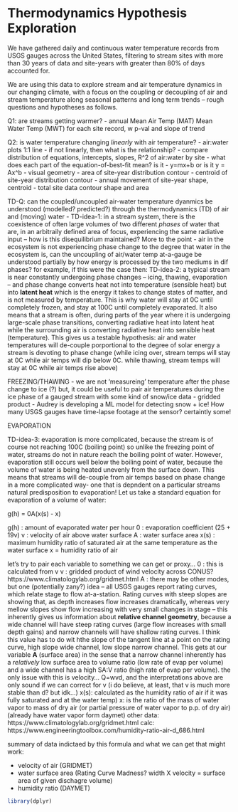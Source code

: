 # Thermodynamics Hypothesis Exploration


We have gathered daily and continuous water temperature records from USGS gauges across the United States, filtering to stream sites with more than 30 years of data and site-years with greater than 80% of days accounted for.

We are using this data to explore stream and air temperature dynamics in our changing climate, with a focus on the coupling or decoupling of air and stream temperature along seasonal patterns and long term trends -- rough questions and hypotheses as follows.

Q1: are streams getting warmer?
    - annual Mean Air Temp (MAT) Mean Water Temp (MWT) for each site record, w p-val and slope of trend
    
Q2: is water temperature changing *linearly* with air temperature?
    - air:water plots 1:1 line 
      - if not linearly, then what is the relationship?
    - compare distribution of equations, intercepts, slopes, R^2 of air:water by site 
      - what does each part of the equation-of-best-fit mean? is it 
         - y=mx+b or is it y = Ax^b
    - visual geometry
      - area of site-year distribution contour
      - centroid of site-year distribution contour
      - annual movement of site-year shape, centroid
      - total site data contour shape and area  

TD-Q: can the coupled/uncoupled air-water temperature dyanmics be understood (modelled? predicted?) through the thermodynamics (TD) of air and (moving) water
   - TD-idea-1: in a stream system, there is the coexistence of often large volumes of two different *phases* of water that are, in an arbitraily defined area of focus, experiencing the same radiative input -- how is this disequilibrium maintained? More to the point - air in the ecosystem is not experiencing phase change to the degree that water in the ecosystem is, can the uncoupling of air/water temp at-a-gauge be understood partially by how energy is processed by the two mediums in dif phases? for example, if this were the case then:
   TD-idea-2: a typical stream is near constantly undergoing phase changes -- icing, thawing, evaporation -- and phase change converts heat not into temperature (sensible heat) but into **latent heat** which is the energy it takes to change states of matter, and is not measured by temperature. This is why water will stay at 0C until completely frozen, and stay at 100C until completely evaporated. It also means that a stream is often, during parts of the year where it is undergoing large-scale phase transitions, converting radiative heat into latent heat while the surrounding air is converting radiative heat into sensible heat (temperature). This gives us a testable hypothesis: air and water temperatures will de-couple porportional to the degree of solar energy a stream is devoting to phase change (while icing over, stream temps will stay at 0C while air temps will dip below 0C. while thawing, stream temps will stay at 0C while air temps rise above) 
   
   FREEZING/THAWING
   - we are not 'measureing' temperature after the phase change to ice (?) but, it could be useful to pair air temperatures during the ice phase of a gauged stream with some kind of snow/ice data
     - gridded product
     - Audrey is developing a ML model for detecting snow + ice! How many USGS gauges have time-lapse footage at the sensor? certaintly some!
   
   EVAPORATION
   
   TD-idea-3: evaporation is more complicated, because the stream is of course not reaching 100C (boiling point) so unlike the freezing point of water, streams do not in nature reach the boiling point of water. However, evaporation still occurs well below the boiling point of water, because the volume of water is being heated unevenly from the surface down. This means that streams will de-couple from air temps based on phase change in a more complicated way- one that is depndent on a particular streams natural predisposition to evaporation! Let us take a standard equation for evaporation of a volume of water:
   
  g(h) = 0A(x(s) - x)
  
  g(h) : amount of evaporated water per hour
  0 : evaporation coefficient (25 + 19v)
  v : velocity of air above water surface
  A : water surface area
  x(s) : maximum humidity ratio of saturated air at the same temperature as the water surface
  x = humidity ratio of air
  
  let's try to pair each variable to something we can get or proxy...
  0 : this is calculated from v
  v : gridded product of wind velocity across CONUS? https://www.climatologylab.org/gridmet.html
  A : there may be other modes, but one (potentially zany?) idea -- all USGS gauges report rating curves, which relate stage to flow at-a-station. Rating curves with steep slopes are showing that, as depth increases flow increases dramatically, whereas very mellow slopes show flow increasing with very small changes in stage -- this inherently gives us information about **relative channel geometry**, because a wide channel will have steep rating curves (large flow increases with small depth gains) and narrow channels will have shallow rating curves. I think this value has to do wit hthe slope of the tangent line at a point on the rating curve, high slope wide channel, low slope narrow channel. This gets at our variable **A** (surface area) in the sense that a narrow channel inherently has a *relatively* low surface area to volume ratio (low rate of evap per volume) and a wide channel has a high SA:V ratio (high rate of evap per volume). the only issue with this is velocity... Q=wvd, and the interpretations above are only sound if we can correct for v (i do believe, at least, that v is much more stable than d? but idk...)
  x(s): calculated as the humidity ratio of air if it was fully saturated and at the water temp)
  x: is the ratio of the mass of water vapor to mass of dry air (or partial pressure of water vapor to p.p. of dry air) (already have water vapor form daymet) other data: https://www.climatologylab.org/gridmet.html calc: https://www.engineeringtoolbox.com/humidity-ratio-air-d_686.html
  
  
  summary of data indictaed by this formula and what we can get that might work:
  
  - velocity of air (GRIDMET)
  - water surface area (Rating Curve Madness? width X velocity = surface area of given dischagre volume)
  - humidity ratio (DAYMET)
  
  

```r
library(dplyr)


```
